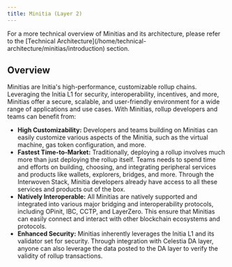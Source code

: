 ```yaml
---
title: Minitia (Layer 2)
---
```


<Tip>
For a more technical overview of Minitias and its architecture, please refer to the [Technical Architecture](/home/technical-architecture/minitias/introduction) section.
</Tip>

## Overview

Minitias are Initia's high-performance, customizable rollup chains. Leveraging the Initia L1 for security, interoperability, incentives, and more, Minitias offer a secure, scalable, and user-friendly environment for a wide range of applications and use cases. With Minitias, rollup developers and teams can benefit from:

- **High Customizability:** Developers and teams building on Minitias can easily customize various aspects of the Minitia, such as the virtual machine, gas token configuration, and more.
- **Fastest Time-to-Market:** Traditionally, deploying a rollup involves much more than just deploying the rollup itself. Teams needs to spend time and efforts on building, choosing, and  integrating peripheral services and products like wallets, explorers, bridges, and more. Through the Interwoven Stack, Minitia developers already have access to all these services and products out of the box.
- **Natively Interoperable:** All Minitias are natively supported and integrated into various major bridging and interoperability protocols, including OPinit, IBC, CCTP, and LayerZero. This ensure that Minitias can easily connect and interact with other blockchain ecosystems and protocols.
- **Enhanced Security:** Minitias inherently leverages the Initia L1 and its validator set for security. Through integration with Celestia DA layer, anyone can also leverage the data posted to the DA layer to verify the validity of rollup transactions.